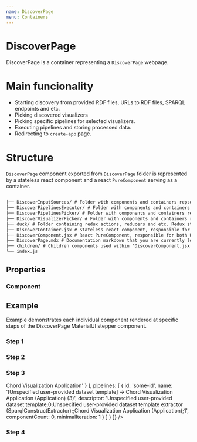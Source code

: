 ```yaml
---
name: DiscoverPage
menu: Containers
---
```




# DiscoverPage

DiscoverPage is a container representing a `DiscoverPage` webpage.

# Main funcionality

- Starting discovery from provided RDF files, URLs to RDF files, SPARQL endpoints and etc.
- Picking discovered visualizers <br/>
- Picking specific pipelines for selected visualizers.
- Executing pipelines and storing processed data.
- Redirecting to `create-app` page.

# Structure

`DiscoverPage` component exported from `DiscoverPage` folder is represented by a stateless react component and a react `PureComponent` serving as a container.

```.md

├── DiscoverInputSources/ # Folder with components and containers repsonsible for accepting input data sources for discovery from users.
├── DiscoverPipelinesExecutor/ # Folder with components and containers repsonsible for executing discovered pipeline.
├── DiscoverPipelinesPicker/ # Folder with components and containers repsonsible for picking discovered pipelines.
├── DiscoverVisualizerPicker/ # Folder with components and containers repsonsible for picking discovered visualizers.
├── duck/ # Folder containing redux actions, reducers and etc. Redux state logic for DiscoverPage interactions.
├── DiscoverContainer.jsx # Stateless react component, responsible for ui
├── DiscoverComponent.jsx # React PureComponent, responsible for both UI and states
├── DiscoverPage.mdx # Documentation markdown that you are currently looking at
├── children/ # Children components used within 'DiscoverComponent.jsx'
└── index.js
```

## Properties

### Component

<Props of={DiscoverComponent} />

## Example

Example demonstrates each individual component rendered at specific steps of the DiscoverPage MaterialUI stepper component.

### Step 1

<Playground>
  <DiscoverInputSources />
</Playground>

### Step 2

<Playground>
  <DiscoverVisualizerPicker
    visualizers={[
      {
        visualizer: {
          visualizerCode: 'CHORD',
          label: 'Chord Visualization Application'
        }
      },
      {
        visualizer: {
          visualizerCode: 'MAP',
          label: 'Map Visualization Application'
        }
      }
    ]}
  />
</Playground>

### Step 3

<Playground>
  <DiscoverPipelinesPicker
    order={'asc'}
    orderBy={'id'}
    page={0}
    rowsPerPage= {5}
    loadingButtons= {[]}
    dataSourceGroups={[
      {
        dataSources: [
          {
            uri: null,
            label: 'SPARQL endpoint -> Chord Visualization Application'
          }
        ],
        pipelines: [
          {
            id: 'some-id',
            name:
              '[Unspecified user-provided dataset template] -> Chord Visualization Application (Application) (3)',
            descriptor:
              'Unspecified user-provided dataset template;0;Unspecified user-provided dataset template extractor (SparqlConstructExtractor);;Chord Visualization Application (Application);1',
            componentCount: 0,
            minimalIteration: 1
          }
        ]
      }
    ]}
/>

</Playground>

### Step 4

<Playground>
  <DiscoverPipelinesExecutor
    loaderLabelText={'I am an amazing loader label text'}
  />
</Playground>
